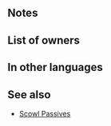 {{Weapon Infobox
|tagid=SID_目覚めし竜のブレス
|intID=3345
|image=wep_ac066
|exclusive=1
|weaponType=Dragonstone
|cost=400
|might=16
|range=1
|cooldown=-1
|effectiveness=Dragonstone
|effect=Accelerates Special trigger (cooldown count-1). Effective against dragons. If unit is within 3 spaces of an ally, grants Atk/Spd/Def/Res+5 to unit during combat, grants Special cooldown charge +1 to unit per attack during combat (only highest value applied; does not stack), neutralizes foe's bonuses (from skills like Fortify, Rally, etc.) during combat, and also, if foe's attack can trigger their Special and unit's Res ≥ foe's Res+5, inflicts Special cooldown count+1 on foe before foe's first attack during combat (cannot exceed foe's maximum Special cooldown). If foe's Range = 2, calculates damage using the lower of foe's Def or Res.
|statModifiers=0,16,0,0,0
|required=Flametongue
|properties=random_owner
}}
==Notes==
{{Effective damage bonus|dragon}}
{{Temporary buffs}}
{{CooldownChargePlus}}
{{Bonus neutralization}}
{{CombatCooldownCount|+1}}
{{LowerDefRes}}
==List of owners==
{{Skill Hero List}}
==In other languages==
{{OtherLanguages
|japanese=目覚めし竜のブレス
|german=Erwachter Atem
|spanishEU=Aliento avivado
|spanishLA=Soplo avivado
|french=Souffle éveillé
|italian=Soffio ridesto
|chineseTW=甦醒的龍之吐息
|portuguese=Sopro desperto
}}
==See also==
{{See also skills|cond=Description LIKE '%if foe_s attack can trigger their Special%inflicts Special cooldown count+%on foe before foe_s first attack%' AND Exclusive='1'}}
* [[Skill families/A Passives#Scowl|Scowl Passives]]
{{Weapons Navbox}}